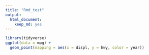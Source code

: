 ```yaml
---
title: "Rmd_test"
output: 
  html_document: 
    keep_md: yes
---
```


```r
library(tidyverse)
ggplot(data = mpg) + 
  geom_point(mapping = aes(x = displ, y = hwy, color = year))
```